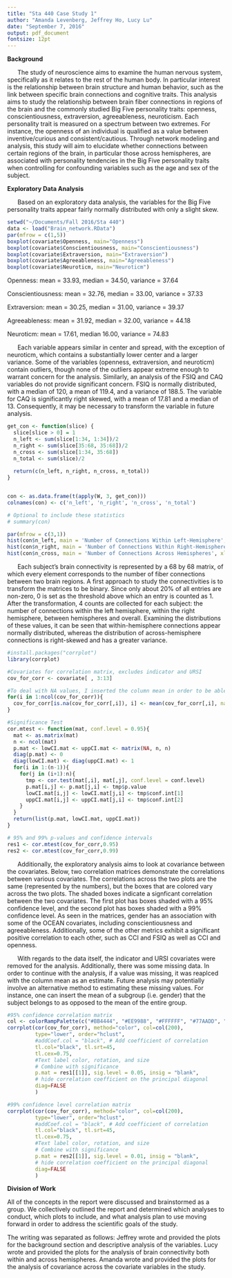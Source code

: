 ```yaml
---
title: "Sta 440 Case Study 1"
author: "Amanda Levenberg, Jeffrey Ho, Lucy Lu"
date: "September 7, 2016"
output: pdf_document
fontsize: 12pt
---
```

**Background**

$~~~~~$ The study of neuroscience aims to examine the human nervous system, specifically as it relates to the rest of the human body. In particular interest is the relationship between brain structure and human behavior, such as the link between specific brain connections and cognitive traits. This analysis aims to study the relationship between brain fiber connections in regions of the brain and the commonly studied Big Five personality traits: openness, conscientiousness, extraversion, agreeableness, neuroticism. Each personality trait is measured on a spectrum between two extremes. For instance, the openness of an individual is qualified as a value between inventive/curious and consistent/cautious. Through network modeling and analysis, this study will aim to elucidate whether connections between certain regions of the brain, in particular those across hemispheres, are associated with personality tendencies in the Big Five personality traits when controlling for confounding variables such as the age and sex of the subject.

**Exploratory Data Analysis**

$~~~~~$ Based on an exploratory data analysis, the variables for the Big Five personality traits appear fairly normally distributed with only a slight skew.

```r
setwd("~/Documents/Fall 2016/Sta 440")
data <- load("Brain_network.RData")
par(mfrow = c(1,5))
boxplot(covariate$Openness, main="Openness")
boxplot(covariate$Conscientiousness, main="Conscientiousness")
boxplot(covariate$Extraversion, main="Extraversion")
boxplot(covariate$Agreeableness, main="Agreeableness")
boxplot(covariate$Neuroticm, main="Neuroticm")
```

Openness: mean = 33.93, median = 34.50, variance = 37.64

Conscientiousness: mean = 32.76, median = 33.00, variance = 37.33

Extraversion: mean = 30.25, median = 31.00, variance = 39.37

Agreeableness: mean = 31.92, median = 32.00, variance = 44.18

Neuroticm: mean = 17.61, median 16.00, variance = 74.83

$~~~~~$ Each variable appears similar in center and spread, with the exception of neuroticm, which contains a substantially lower center and a larger variance. Some of the variables (openness, extraversion, and neuroticm) contain outliers, though none of the outliers appear extreme enough to warrant concern for the analysis. Similarly, an analysis of the FSIQ and CAQ variables do not provide significant concern. FSIQ is normally distributed, with a median of 120, a mean of 119.4, and a variance of 188.5. The variable for CAQ is significantly right skewed, with a mean of 17.81 and a median of 13. Consequently, it may be necessary to transform the variable in future analysis.

```r
get_con <- function(slice) {
  slice[slice > 0] = 1
  n_left <- sum(slice[1:34, 1:34])/2
  n_right <- sum(slice[35:68, 35:68])/2
  n_cross <- sum(slice[1:34, 35:68])
  n_total <- sum(slice)/2
  
  return(c(n_left, n_right, n_cross, n_total))
}


con <- as.data.frame(t(apply(W, 3, get_con)))
colnames(con) <- c('n_left', 'n_right', 'n_cross', 'n_total')

# Optional to include these statistics
# summary(con)

par(mfrow = c(3,1))
hist(con$n_left, main = 'Number of Connections Within Left-Hemisphere', xlab = 'Count')
hist(con$n_right, main = 'Number of Connections Within Right-Hemisphere', xlab = 'Count')
hist(con$n_cross, main = 'Number of Connections Across Hemispheres', xlab = 'Count')
```

$~~~~~$ Each subject's brain connectivity is represented by a 68 by 68 matrix, of which every element corresponds to the number of fiber connections between two brain regions. A first approach to study the connectivities is to transform the matrices to be binary. Since only about 20% of all entries are non-zero, 0 is set as the threshold above which an entry is counted as 1. After the transformation, 4 counts are collected for each subject: the number of connections within the left hemisphere, within the right hemisphere, between hemispheres and overall. Examining the distributions of these values, it can be seen that within-hemisphere connections appear normally distributed, whereas the distribution of across-hemisphere connections is right-skewed and has a greater variance.

```r
#install.packages("corrplot")
library(corrplot)

#Covariates for correlation matrix, excludes indicator and URSI
cov_for_corr <- covariate[ , 3:13]

#To deal with NA values, I inserted the column mean in order to be able to continue with the analysis
for(i in 1:ncol(cov_for_corr)){
  cov_for_corr[is.na(cov_for_corr[,i]), i] <- mean(cov_for_corr[,i], na.rm = TRUE)
}

#Significance Test
cor.mtest <- function(mat, conf.level = 0.95){
  mat <- as.matrix(mat)
  n <- ncol(mat)
  p.mat <- lowCI.mat <- uppCI.mat <- matrix(NA, n, n)
  diag(p.mat) <- 0
  diag(lowCI.mat) <- diag(uppCI.mat) <- 1
  for(i in 1:(n-1)){
    for(j in (i+1):n){
      tmp <- cor.test(mat[,i], mat[,j], conf.level = conf.level)
      p.mat[i,j] <- p.mat[j,i] <- tmp$p.value
      lowCI.mat[i,j] <- lowCI.mat[j,i] <- tmp$conf.int[1]
      uppCI.mat[i,j] <- uppCI.mat[j,i] <- tmp$conf.int[2]
    }
  }
  return(list(p.mat, lowCI.mat, uppCI.mat))
}

# 95% and 99% p-values and confidence intervals
res1 <- cor.mtest(cov_for_corr,0.95)
res2 <- cor.mtest(cov_for_corr,0.99)
```

$~~~~~$ Additionally, the exploratory analysis aims to look at covariance between the covariates. Below, two correlation matrices demonstrate the correlations between various covariates. The correlations across the two plots are the same (represented by the numbers), but the boxes that are colored vary across the two plots. The shaded boxes indicate a signficant correlation between the two covariates. The first plot has boxes shaded with a 95% confidence level, and the second plot has boxes shaded with a 99% confidence level. As seen in the matrices, gender has an association with some of the OCEAN covariates, including conscientiousness and agreeableness. Additionally, some of the other metrics exhibit a significant positive correlation to each other, such as CCI and FSIQ as well as CCI and openness.

$~~~~~$ With regards to the data itself, the indicator and URSI covariates were removed for the analysis. Additionally, there was some missing data. In order to continue with the analysis, if a value was missing, it was reaplced with the column mean as an estimate. Future analysis may potentially involve an alternative method to estimating these missing values. For instance, one can insert the mean of a subgroup (i.e. gender) that the subject belongs to as opposed to the mean of the entire group.

```r
#95% confidence correlation matrix
col <- colorRampPalette(c("#BB4444", "#EE9988", "#FFFFFF", "#77AADD", "#4477AA"))
corrplot(cor(cov_for_corr), method="color", col=col(200),  
         type="lower", order="hclust", 
         #addCoef.col = "black", # Add coefficient of correlation
         tl.col="black", tl.srt=45, 
         tl.cex=0.75,
         #Text label color, rotation, and size
         # Combine with significance
         p.mat = res1[[1]], sig.level = 0.05, insig = "blank", 
         # hide correlation coefficient on the principal diagonal
         diag=FALSE
         )
```
```r
#99% confidence level correlation matrix
corrplot(cor(cov_for_corr), method="color", col=col(200),  
         type="lower", order="hclust", 
         #addCoef.col = "black", # Add coefficient of correlation
         tl.col="black", tl.srt=45, 
         tl.cex=0.75,
         #Text label color, rotation, and size
         # Combine with significance
         p.mat = res2[[1]], sig.level = 0.01, insig = "blank", 
         # hide correlation coefficient on the principal diagonal
         diag=FALSE
         )
```


**Division of Work**

All of the concepts in the report were discussed and brainstormed as a group. We collectively outlined the report and determined which analyses to conduct, which plots to include, and what analysis plan to use moving forward in order to address the scientific goals of the study.

The writing was separated as follows:
Jeffrey wrote and provided the plots for the background section and descriptive analysis of the variables.
Lucy wrote and provided the plots for the analysis of brain connectivity both within and across hemispheres.
Amanda wrote and provided the plots for the analysis of covariance across the covariate variables in the study.
